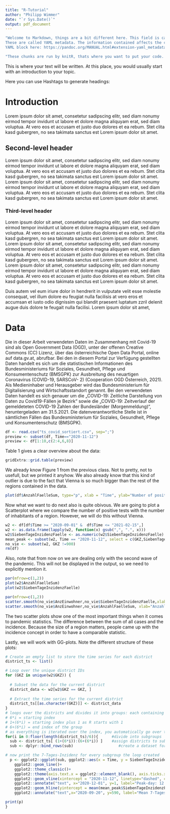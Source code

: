 ```yaml
---
title: "R-Tutorial"
author: "Philipp Wimmer"
date: "`r Sys.Date()`"
output: pdf_document
---
```

```r
"Welcome to Markdown, things are a bit different here. This field is called chunk, but don't worry, we will get there. Let's talk about the lines above.
These are called YAML metadata. The information contained affects the code, content and rendering process. You can have a closer look on the parameters of the 
YAML block here: https://pandoc.org/MANUAL.html#extension-yaml_metadata_block"
```

```r
"These chunks are run by knitR, thats where you want to put your code. Chunks consist of three parts: the knitting environment, the code input and a list of chunk options. For the moment we will keep it basic. Look at the include option, thats the option you can change, meaning: do you want this code to be visibly printed in your output file? Or do you want it to run in the background? You can find the full list of options here: https://yihui.org/knitr/options/ "

```

This is where your text will be written. At this place, you would usually start with an introduction to your topic.

Here you can use Hashtags to generate headings:

# Introduction
Lorem ipsum dolor sit amet, consetetur sadipscing elitr, sed diam nonumy eirmod tempor invidunt ut labore et dolore magna aliquyam erat, sed diam voluptua. At vero eos et accusam et justo duo dolores et ea rebum. Stet clita kasd gubergren, no sea takimata sanctus est Lorem ipsum dolor sit amet.

## Second-level header
Lorem ipsum dolor sit amet, consetetur sadipscing elitr, sed diam nonumy eirmod tempor invidunt ut labore et dolore magna aliquyam erat, sed diam voluptua. At vero eos et accusam et justo duo dolores et ea rebum. Stet clita kasd gubergren, no sea takimata sanctus est Lorem ipsum dolor sit amet. Lorem ipsum dolor sit amet, consetetur sadipscing elitr, sed diam nonumy eirmod tempor invidunt ut labore et dolore magna aliquyam erat, sed diam voluptua. At vero eos et accusam et justo duo dolores et ea rebum. Stet clita kasd gubergren, no sea takimata sanctus est Lorem ipsum dolor sit amet.

### Third-level header
Lorem ipsum dolor sit amet, consetetur sadipscing elitr, sed diam nonumy eirmod tempor invidunt ut labore et dolore magna aliquyam erat, sed diam voluptua. At vero eos et accusam et justo duo dolores et ea rebum. Stet clita kasd gubergren, no sea takimata sanctus est Lorem ipsum dolor sit amet. Lorem ipsum dolor sit amet, consetetur sadipscing elitr, sed diam nonumy eirmod tempor invidunt ut labore et dolore magna aliquyam erat, sed diam voluptua. At vero eos et accusam et justo duo dolores et ea rebum. Stet clita kasd gubergren, no sea takimata sanctus est Lorem ipsum dolor sit amet. Lorem ipsum dolor sit amet, consetetur sadipscing elitr, sed diam nonumy eirmod tempor invidunt ut labore et dolore magna aliquyam erat, sed diam voluptua. At vero eos et accusam et justo duo dolores et ea rebum. Stet clita kasd gubergren, no sea takimata sanctus est Lorem ipsum dolor sit amet.   

Duis autem vel eum iriure dolor in hendrerit in vulputate velit esse molestie consequat, vel illum dolore eu feugiat nulla facilisis at vero eros et accumsan et iusto odio dignissim qui blandit praesent luptatum zzril delenit augue duis dolore te feugait nulla facilisi. Lorem ipsum dolor sit amet,

# Data
Die in dieser Arbeit verwendeten Daten im Zusammenhang mit Covid-19 sind als Open Government
Data (OGD), unter der offenen Creative Commons (CC) Lizenz, über das österreichische Open Data
Portal, online auf data.gv.at, abrufbar. Bei den in diesem Portal zur Verfügung gestellten Daten handelt
es sich um die statistischen Informationen des Bundesministeriums für Soziales, Gesundheit, Pflege
und Konsumentenschutz (BMSGPK) zur Ausbreitung des neuartigen Coronavirus (COVID-19, SARSCoV-
2) (Cooperation OGD Österreich, 2021). Als Medieninhaber und Herausgeber wird das
Bundesministerium für Digitalisierung und Wirtschaftsstandort genannt.
Bei den verwendeten Daten handelt es sich genauer um die „COVID-19: Zeitliche Darstellung von Daten
zu Covid19-Fällen je Bezirk“ sowie die „COVID-19: Zeitverlauf der gemeldeteten COVID-19 Zahlen der
Bundesländer (Morgenmeldung)“, heruntergeladen am 31.5.2021. Die datenverantwortliche Stelle ist
in sämtlichen Fällen das Bundesministerium für Soziales, Gesundheit, Pflege und Konsumentenschutz
(BMSGPK).

```r
df <- read.csv("ts_covid_sortiert.csv", sep=";")
preview <- subset(df, Time=="2020-11-12")
preview <- df[1:10,c(2:4,6,8)]
```
Table 1 gives a clear overview about the data:
```r
gridExtra::grid.table(preview)
```
We already know Figure 1 from the previous class. Not to pretty, not to usefull, but we printed it anyhow. We also already know that this kind of outlier is due to the fact that Vienna is so much bigger than the rest of the regions contained in the data.
```r
plot(df$AnzahlFaelleSum, type="p", xlab = "Time", ylab="Number of positive tests", main = "Sum of all positively tested persons")
```
Now what we want to do next also is quite obivous. We are going to plot a Scatterplot where we compare the number of positive tests with the number of inhabitants of a region. However, we will do this without Vienna.

```r
w2 <- df[df$Time >= "2020-09-01" &  df$Time <= "2021-02-15",]
w2 <- as.data.frame(lapply(w2, function(x) gsub(",", ".", x)))
w2$SiebenTageInzidenzFaelle <- as.numeric(w2$SiebenTageInzidenzFaelle)
mean_peak <- subset(w2, Time == "2020-11-12", select = c(GKZ,SiebenTageInzidenzFaelle))
no_vie <- subset(w2, GKZ !=900)
rm(df)
```

Also, note that from now on we are dealing only with the second wave of the pandemic. This will not be displayed in the output, so we need to explicitly mention it.
```r
par(mfrow=c(1,2))
plot(w2$AnzahlFaelleSum)
plot(w2$SiebenTageInzidenzFaelle)
```

```r
par(mfrow=c(1,2))
scatter.smooth(no_vie$AnzEinwohner,no_vie$SiebenTageInzidenzFaelle,xlab="Anzahl Einwohner*innen",ylab="7-Tage-Inzidenz", lpars=list(col="red", lwd=3, lty=1))
scatter.smooth(no_vie$AnzEinwohner,no_vie$AnzahlFaelleSum, xlab="Anzahl Einwohner*innen",ylab="Summe positiv getester Fälle", lpars=list(col="red", lwd=3, lty=1))
```
The two scatter plots show one of the most important things when it comes to pandemic statistics. The difference between the sum of all cases and the incidence. Because the size of a region matters, people came up with the incidence concept in order to have a comparable statistic.

Lastly, we will work with GG-plots. Note the different structure of these plots:
```r
# Create an empty list to store the time series for each district
district_ts <- list()

# Loop over the unique district IDs
for (GKZ in unique(w2$GKZ)) {
  
  # Subset the data for the current district
  district_data <- w2[w2$GKZ == GKZ, ]
  
  # Extract the time series for the current district
  district_ts[[as.character(GKZ)]] <- district_data
}
# loops over the districts and divides it into groups: each containing 6 districts
# 6*i = starting index
# 1+(6*i) = starting index plus 1 as R starts with 1
# 6+(6*i) = end index of the group
# as everything is iterated over the index, you automatically go over the whole list
for(i in 0:floor(length(district_ts)/6)){      #divide into subgroups
  sub <- district_ts[ (1+(6*i)):(6+(6*i)) ]    #assign districts to subgroups
  sub <- dplyr::bind_rows(sub)                    #create a dataset for every subgroup

# now print the 7-Tages-Inzidenz for every subgroup the loop created    
  p <- ggplot2::ggplot(sub, ggplot2::aes(x = Time, y = SiebenTageInzidenzFaelle, group = Bezirk, color = Bezirk)) +
    ggplot2::geom_line()+
    ggplot2::theme_classic()+
    ggplot2::theme(axis.text.x = ggplot2::element_blank(), axis.ticks.x = ggplot2::element_blank())+
    ggplot2::geom_vline(xintercept = "2020-11-12", linetype="dashed", color="darkgrey")+
    ggplot2::annotate("text", x="2020-12-01", y=1, label="Peak-day: 12.11.2020", size=3, color="darkgrey")+
    ggplot2::geom_hline(yintercept = mean(mean_peak$SiebenTageInzidenzFaelle), linetype="dashed", color="darkgrey")+
    ggplot2::annotate("text",x="2020-09-20", y=590, label="Mean 7-Tages-Inzidenz", size=3,color="darkgrey")

print(p)
}
```
